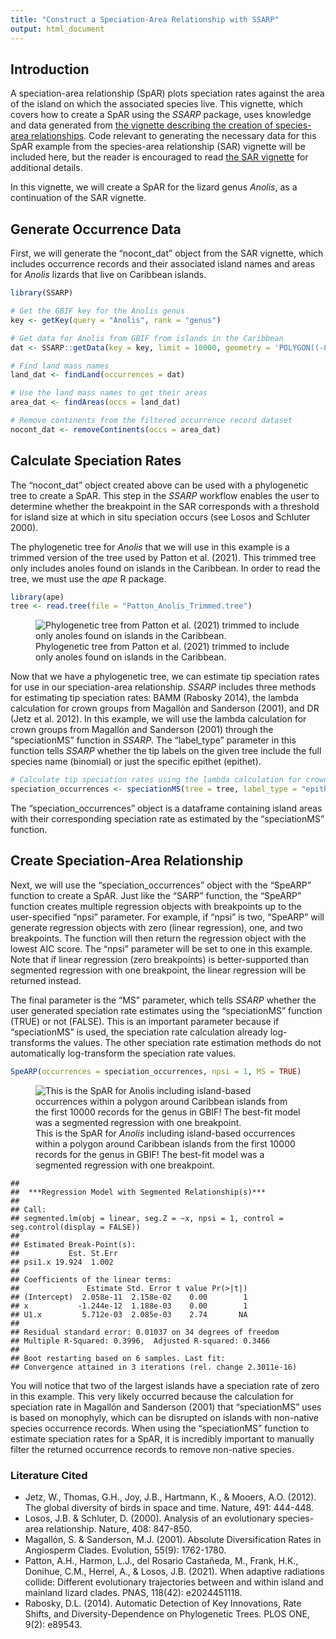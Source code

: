 ```yaml
---
title: "Construct a Speciation-Area Relationship with SSARP"
output: html_document
---
```




## Introduction

A speciation-area relationship (SpAR) plots speciation rates against the area of the island on which the associated species live. This vignette, which covers how to create a SpAR using the *SSARP* package, uses knowledge and data generated from [the vignette describing the creation of species-area relationships](https://kmartinet.github.io/SSARP/articles/Create_SAR.html). Code relevant to generating the necessary data for this SpAR example from the species-area relationship (SAR) vignette will be included here, but the reader is encouraged to read [the SAR vignette](https://kmartinet.github.io/SSARP/articles/Create_SAR.html) for additional details.

In this vignette, we will create a SpAR for the lizard genus *Anolis*, as a continuation of the SAR vignette.

## Generate Occurrence Data
First, we will generate the "nocont_dat" object from the SAR vignette, which includes occurrence records and their associated island names and areas for *Anolis* lizards that live on Caribbean islands.


``` r
library(SSARP)

# Get the GBIF key for the Anolis genus
key <- getKey(query = "Anolis", rank = "genus")

# Get data for Anolis from GBIF from islands in the Caribbean
dat <- SSARP::getData(key = key, limit = 10000, geometry = 'POLYGON((-84.8 23.9, -84.7 16.4, -65.2 13.9, -63.1 11.0, -56.9 15.5, -60.5 21.9, -79.3 27.8, -79.8 24.8, -84.8 23.9))')

# Find land mass names
land_dat <- findLand(occurrences = dat)

# Use the land mass names to get their areas
area_dat <- findAreas(occs = land_dat)

# Remove continents from the filtered occurrence record dataset
nocont_dat <- removeContinents(occs = area_dat)
```


## Calculate Speciation Rates
The “nocont_dat” object created above can be used with a phylogenetic tree to create a SpAR. This step in the *SSARP* workflow enables the user to determine whether the breakpoint in the SAR corresponds with a threshold for island size at which in situ speciation occurs (see Losos and Schluter 2000). 

The phylogenetic tree for *Anolis* that we will use in this example is a trimmed version of the tree used by Patton et al. (2021). This trimmed tree only includes anoles found on islands in the Caribbean. In order to read the tree, we must use the *ape* R package.



``` r
library(ape)
tree <- read.tree(file = "Patton_Anolis_Trimmed.tree")
```
![Phylogenetic tree from Patton et al. (2021) trimmed to include only anoles found on islands in the Caribbean.](anolis_tree.png)

Now that we have a phylogenetic tree, we can estimate tip speciation rates for use in our speciation-area relationship. *SSARP* includes three methods for estimating tip speciation rates: BAMM (Rabosky 2014), the lambda calculation for crown groups from Magallόn and Sanderson (2001), and DR (Jetz et al. 2012). In this example, we will use the lambda calculation for crown groups from Magallόn and Sanderson (2001) through the "speciationMS" function in *SSARP*. The "label_type" parameter in this function tells *SSARP* whether the tip labels on the given tree include the full species name (binomial) or just the specific epithet (epithet).


``` r
# Calculate tip speciation rates using the lambda calculation for crown groups from Magallόn and Sanderson (2001)
speciation_occurrences <- speciationMS(tree = tree, label_type = "epithet", occurrences = nocont_dat)
```

The “speciation_occurrences” object is a dataframe containing island areas with their corresponding speciation rate as estimated by the “speciationMS” function.

## Create Speciation-Area Relationship
Next, we will use the “speciation_occurrences” object with the “SpeARP” function to create a SpAR. Just like the “SARP” function, the "SpeARP" function creates multiple regression objects with breakpoints up to the user-specified “npsi” parameter. For example, if “npsi” is two, “SpeARP” will generate regression objects with zero (linear regression), one, and two breakpoints. The function will then return the regression object with the lowest AIC score. The “npsi” parameter will be set to one in this example. Note that if linear regression (zero breakpoints) is better-supported than segmented regression with one breakpoint, the linear regression will be returned instead.

The final parameter is the “MS” parameter, which tells *SSARP* whether the user generated speciation rate estimates using the “speciationMS” function (TRUE) or not (FALSE). This is an important parameter because if “speciationMS” is used, the speciation rate calculation already log-transforms the values. The other speciation rate estimation methods do not automatically log-transform the speciation rate values.


``` r
SpeARP(occurrences = speciation_occurrences, npsi = 1, MS = TRUE)
```

![This is the SpAR for *Anolis* including island-based occurrences within a polygon around Caribbean islands from the first 10000 records for the genus in GBIF! The best-fit model was a segmented regression with one breakpoint.](../vignettes/anolis_SpAR-1.png)

```
## 
## 	***Regression Model with Segmented Relationship(s)***
## 
## Call: 
## segmented.lm(obj = linear, seg.Z = ~x, npsi = 1, control = seg.control(display = FALSE))
## 
## Estimated Break-Point(s):
##           Est. St.Err
## psi1.x 19.924  1.002
## 
## Coefficients of the linear terms:
##               Estimate Std. Error t value Pr(>|t|)
## (Intercept)  2.058e-11  2.158e-02    0.00        1
## x           -1.244e-12  1.188e-03    0.00        1
## U1.x         5.712e-03  2.085e-03    2.74       NA
## 
## Residual standard error: 0.01037 on 34 degrees of freedom
## Multiple R-Squared: 0.3996,  Adjusted R-squared: 0.3466 
## 
## Boot restarting based on 6 samples. Last fit:
## Convergence attained in 3 iterations (rel. change 2.3011e-16)
```


You will notice that two of the largest islands have a speciation rate of zero in this example. This very likely occurred because the calculation for speciation rate in Magallόn and Sanderson (2001) that “speciationMS” uses is based on monophyly, which can be disrupted on islands with non-native species occurrence records. When using the "speciationMS" function to estimate speciation rates for a SpAR, it is incredibly important to manually filter the returned occurrence records to remove non-native species.


### Literature Cited

* Jetz, W., Thomas, G.H., Joy, J.B., Hartmann, K., & Mooers, A.O. (2012). The global diversity of birds in space and time. Nature, 491: 444-448.
* Losos, J.B. & Schluter, D. (2000). Analysis of an evolutionary species-area relationship. Nature, 408: 847-850.
* Magallόn, S. & Sanderson, M.J. (2001). Absolute Diversification Rates in Angiosperm Clades. Evolution, 55(9): 1762-1780.
* Patton, A.H., Harmon, L.J., del Rosario Castañeda, M., Frank, H.K., Donihue, C.M., Herrel, A., & Losos, J.B. (2021). When adaptive radiations collide: Different evolutionary trajectories between and within island and mainland lizard clades. PNAS, 118(42): e2024451118.
* Rabosky, D.L. (2014). Automatic Detection of Key Innovations, Rate Shifts, and Diversity-Dependence on Phylogenetic Trees. PLOS ONE, 9(2): e89543.
